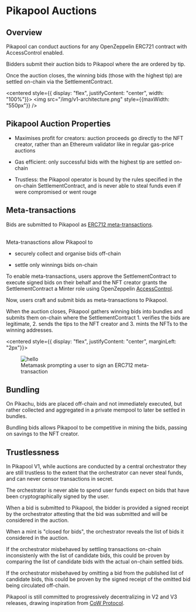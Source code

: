 # Pikapool Auctions

## Overview

Pikapool can conduct auctions for any OpenZeppelin ERC721 contract with AccessControl enabled.

Bidders submit their auction bids to Pikapool where the are ordered by tip.

Once the auction closes, the winning bids (those with the highest tip) are settled on-chain via the SettlementContract.

<centered style={{ display: "flex", justifyContent: "center", width: "100%"}}>
  <img src="/img/v1-architecture.png" style={{maxWidth: "550px"}} />
</centered>

## Pikapool Auction Properties

- Maximises profit for creators: auction proceeds go directly to the NFT creator, rather than an Ethereum validator like in regular gas-price auctions

- Gas efficient: only successful bids with the highest tip are settled on-chain

- Trustless: the Pikapool operator is bound by the rules specified in the on-chain SettlementContract, and is never able to steal funds even if were compromised or went rouge

## Meta-transactions

<div style={{display: "flex", width: "100%", justifyContent: "space-between"}}>
<div>
<span>Bids are submitted to Pikapool as <a href="https://medium.com/metamask/eip712-is-coming-what-to-expect-and-how-to-use-it-bb92fd1a7a26">ERC712 meta-transactions</a>.</span>

<br/>
<br/>
<span>

Meta-tranasctions allow Pikapool to

- securely collect and organise bids off-chain

- settle only winnings bids on-chain

</span>


To enable meta-transactions, users approve the SettlementContract to execute signed bids on their behalf and the NFT creator grants the SettlementContract a Minter role using OpenZeppelin [AccessControl](https://docs.openzeppelin.com/contracts/4.x/api/access#AccessControl).

Now, users craft and submit bids as meta-transactions to Pikapool.

When the auction closes, Pikapool gathers winning bids into bundles and submits them on-chain where the SettlementContract 1. verifies the bids are legitimate, 2. sends the tips to the NFT creator and 3. mints the NFTs to the winning addresses.

</div>

<centered style={{ display: "flex", justifyContent: "center", marginLeft: "2px"}}>
  <figure>
    <img src="/img/eth_signTypedData.png" style={{maxWidth: "260px", objectFit: "contain"}} alt="hello" />
    <figcaption>Metamask prompting a user to sign an ERC712 meta-transaction</figcaption>
  </figure>
</centered>

</div>

## Bundling

On Pikachu, bids are placed off-chain and not immediately executed, but rather collected and aggregated in a private mempool to later be settled in bundles.

Bundling bids allows Pikapool to be competitive in mining the bids, passing on savings to the NFT creator.

## Trustlessness

In Pikapool V1, while auctions are conducted by a central orchestrator they are still trustless to the extent that the orchestrator can never steal funds, and can never censor transactions in secret.

The orchestrator is never able to spend user funds expect on bids that have been cryptographically signed by the user.

When a bid is submitted to Pikapool, the bidder is provided a signed receipt by the orchestrator attesting that the bid was submitted and will be considered in the auction.

When a mint is "closed for bids", the orchestrator reveals the list of bids it considered in the auction.

If the orchestrator misbehaved by settling transactions on-chain inconsistenly with the list of candidate bids, this could be proven by comparing the list of candidate bids with the actual on-chain settled bids.

If the orchestrator misbehaved by omitting a bid from the published list of candidate bids, this could be proven by the signed receipt of the omitted bid being circulated off-chain.

Pikapool is still committed to progressively decentralizing in V2 and V3 releases, drawing inspiration from [CoW Protocol](https://docs.cow.fi/overview/road-to-decentralization).
